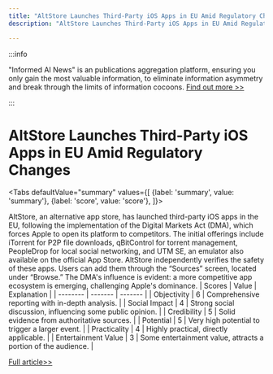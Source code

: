```yaml
---
title: "AltStore Launches Third-Party iOS Apps in EU Amid Regulatory Changes"
description: "AltStore Launches Third-Party iOS Apps in EU Amid Regulatory Changes"

---
```



:::info

"Informed AI News" is an publications aggregation platform, ensuring you only gain the most valuable information, to eliminate information asymmetry and break through the limits of information cocoons.  [Find out more >>](/)

:::

# AltStore Launches Third-Party iOS Apps in EU Amid Regulatory Changes


<Tabs
	defaultValue="summary"
	values={[
	{label: 'summary', value: 'summary'},
	{label: 'score', value: 'score'},
]}>
<TabItem value="summary">


AltStore, an alternative app store, has launched third-party iOS apps in the EU, following the implementation of the Digital Markets Act (DMA), which forces Apple to open its platform to competitors. The initial offerings include iTorrent for P2P file downloads, qBitControl for torrent management, PeopleDrop for local social networking, and UTM SE, an emulator also available on the official App Store. AltStore independently verifies the safety of these apps. Users can add them through the “Sources” screen, located under “Browse.” The DMA's influence is evident: a more competitive app ecosystem is emerging, challenging Apple's dominance.
</TabItem>
<TabItem value="score">
	| Scores     | Value   | Explanation |
	| -------- | ------- | ------- |
	| Objectivity  | 6    | Comprehensive reporting with in-depth analysis.    |
	| Social Impact | 4     | Strong social discussion, influencing some public opinion.    |
	| Credibility    | 5    | Solid evidence from authoritative sources.    |
	| Potential    | 5    | Very high potential to trigger a larger event.    |
	| Practicality    | 4    | Highly practical, directly applicable.    |
	| Entertainment Value    | 3    | Some entertainment value, attracts a portion of the audience.    |
</TabItem>
</Tabs>

[Full article>>](https://techcrunch.com/2024/07/24/alternative-app-store-altstore-pal-adds-third-party-ios-apps-in-wake-of-eu-apple-ruling/)
